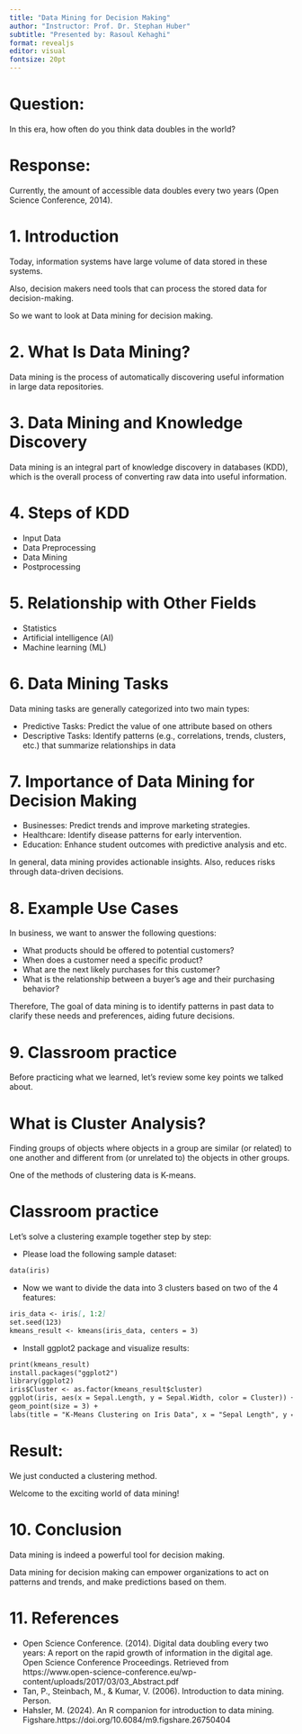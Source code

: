 ```yaml
---
title: "Data Mining for Decision Making"
author: "Instructor: Prof. Dr. Stephan Huber"
subtitle: "Presented by: Rasoul Kehaghi"
format: revealjs
editor: visual
fontsize: 20pt
---
```


# Question:

In this era, how often do you think data doubles in the world?

# Response:

Currently, the amount of accessible data doubles every two years (Open Science Conference, 2014).

# 1. Introduction

Today, information systems have large volume of data stored in these systems.

Also, decision makers need tools that can process the stored data for decision-making.

So we want to look at Data mining for decision making.

# 2. What Is Data Mining?

Data mining is the process of automatically discovering useful information in large data repositories.

# 3. Data Mining and Knowledge Discovery

Data mining is an integral part of knowledge discovery in databases (KDD), which is the overall process of converting raw data into useful information.

# 4. Steps of KDD

-   Input Data
-   Data Preprocessing
-   Data Mining
-   Postprocessing

# 5. Relationship with Other Fields

-   Statistics
-   Artificial intelligence (AI)
-   Machine learning (ML)

# 6. Data Mining Tasks

Data mining tasks are generally categorized into two main types:

-   Predictive Tasks: Predict the value of one attribute based on others
-   Descriptive Tasks: Identify patterns (e.g., correlations, trends, clusters, etc.) that summarize relationships in data

# 7. Importance of Data Mining for Decision Making

-   Businesses: Predict trends and improve marketing strategies.
-   Healthcare: Identify disease patterns for early intervention.
-   Education: Enhance student outcomes with predictive analysis and etc.

In general, data mining provides actionable insights. Also, reduces risks through data-driven decisions.

# 8. Example Use Cases

In business, we want to answer the following questions:

-   What products should be offered to potential customers?
-   When does a customer need a specific product?
-   What are the next likely purchases for this customer?
-   What is the relationship between a buyer's age and their purchasing behavior?

Therefore, The goal of data mining is to identify patterns in past data to clarify these needs and preferences, aiding future decisions.

# 9. Classroom practice

Before practicing what we learned, let's review some key points we talked about.

# What is Cluster Analysis?

Finding groups of objects where objects in a group are similar (or related) to one another and different from (or unrelated to) the objects in other groups.

One of the methods of clustering data is K-means.

# Classroom practice

Let's solve a clustering example together step by step:

-   Please load the following sample dataset:

``` markdown
data(iris)
```

-   Now we want to divide the data into 3 clusters based on two of the 4 features:

``` markdown
iris_data <- iris[, 1:2]
set.seed(123)
kmeans_result <- kmeans(iris_data, centers = 3)
```

-   Install ggplot2 package and visualize results:

``` markdown
print(kmeans_result)
install.packages("ggplot2")
library(ggplot2)
iris$Cluster <- as.factor(kmeans_result$cluster)
ggplot(iris, aes(x = Sepal.Length, y = Sepal.Width, color = Cluster)) +
geom_point(size = 3) +
labs(title = "K-Means Clustering on Iris Data", x = "Sepal Length", y = "Sepal Width")
```

# Result:

We just conducted a clustering method.

Welcome to the exciting world of data mining!

# 10. Conclusion

Data mining is indeed a powerful tool for decision making.

Data mining for decision making can empower organizations to act on patterns and trends, and make predictions based on them.

# 11. References

-   Open Science Conference. (2014). Digital data doubling every two years: A report on the rapid growth of information in the digital age. Open Science Conference Proceedings. Retrieved from https://www.open-science-conference.eu/wp-content/uploads/2017/03/03_Abstract.pdf
-   Tan, P., Steinbach, M., & Kumar, V. (2006). Introduction to data mining. Person.
-   Hahsler, M. (2024). An R companion for introduction to data mining. Figshare.https://doi.org/10.6084/m9.figshare.26750404